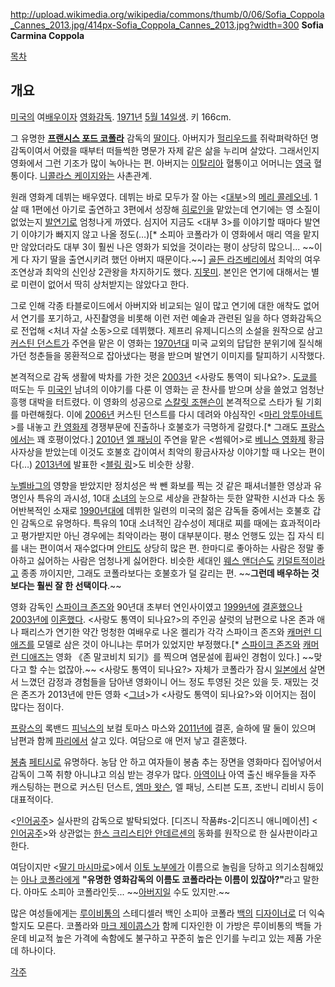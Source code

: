http://upload.wikimedia.org/wikipedia/commons/thumb/0/06/Sofia_Coppola_Cannes_2013.jpg/414px-Sofia_Coppola_Cannes_2013.jpg?width=300
'''Sofia Carmina Coppola'''

[[목차]]
== 개요 ==
[[미국]]의 여[[배우]]이자 [[영화감독]]. [[1971년]] [[5월 14일]]생. 키 166cm.

그 유명한 '''[[프랜시스 포드 코폴라]]''' 감독의 [[딸]]이다. 아버지가 [[헐리우드]]를 쥐락펴락하던 명감독이여서 어렸을 때부터 떠들썩한 명문가 자제 같은 삶을 누리며 살았다. 그래서인지 영화에서 그런 기조가 많이 녹아나는 편. 아버지는 [[이탈리아]] 혈통이고 어머니는 [[영국]] 혈통이다. [[니콜라스 케이지]]와는 사촌관계.

원래 영화계 데뷔는 배우였다. 데뷔는 바로 모두가 잘 아는 <[[대부]]>의 [[메리 콜레오네]]. 1살 때 1편에선 아기로 출연하고 3편에서 성장해 [[히로인]]을 맡았는데 연기에는 영 소질이 없었는지 [[발연기]]로 엄청나게 까였다. 심지어 지금도 <대부 3>를 이야기할 때마다 발연기 이야기가 빠지지 않고 나올 정도(…)[* 소피아 코폴라가 이 영화에서 매리 역을 맡지만 않았더라도 대부 3이 훨씬 나은 영화가 되었을 것이라는 평이 상당히 많으니... ~~이게 다 자기 딸을 출연시키려 했던 아버지 때문이다.~~] [[골든 라즈베리]]에서 최악의 여우조연상과 최악의 신인상 2관왕을 차지하기도 했다. [[지못미]]. 본인은 연기에 대해서는 별로 미련이 없어서 딱히 상처받지는 않았다고 한다.

그로 인해 각종 타블로이드에서 아버지와 비교되는 일이 많고 연기에 대한 애착도 없어서 연기를 포기하고, 사진촬영을 비롯해 이런 저런 예술과 관련된 일을 하다 영화감독으로 전업해 <처녀 자살 소동>으로 데뷔했다. 제프리 유제니디스의 소설을 원작으로 삼고 [[커스틴 던스트]]가 주연을 맡은 이 영화는 [[1970년]]대 미국 교외의 답답한 분위기에 질식해가던 청춘들을 몽환적으로 잡아냈다는 평을 받으며 발연기 이미지를 탈피하기 시작했다.

본격적으로 감독 생활에 박차를 가한 것은 [[2003년]] <사랑도 통역이 되나요?>. [[도쿄]]를 떠도는 두 [[미국인]] 남녀의 이야기를 다룬 이 영화는 곧 찬사를 받으며 상을 쓸었고 엄청난 흥행 대박을 터트렸다. 이 영화의 성공으로 [[스칼릿 조핸슨]]이 본격적으로 스타가 될 기회를 마련해줬다. 이에 [[2006년]] 커스틴 던스트를 다시 데려와 야심작인 <[[마리 앙투아네트(영화)|마리 앙투아네트]]>를 내놓고 [[칸 영화제]] 경쟁부문에 진출하나 호불호가 극명하게 갈렸다.[* 그래도 [[프랑스]]에서는 꽤 호평이었다.] [[2010년]] [[엘 패닝]]이 주연을 맡은 <썸웨어>로 [[베니스 영화제]] 황금사자상을 받았는데 이것도 호불호 갑이여서 최악의 황금사자상 이야기할 때 나오는 편이다(…) [[2013년]]에 발표한 <[[블링 링]]>도 비슷한 상황.

[[누벨바그]]의 영향을 받았지만 정치성은 싹 뺀 화보를 찍는 것 같은 패셔너블한 영상과 유명인사 특유의 과시성, 10대 [[소녀]]의 눈으로 세상을 관찰하는 듯한 얄팍한 시선과 다소 동어반복적인 소재로 [[1990년]]대에 데뷔한 일련의 미국의 젊은 감독들 중에서는 호불호 갑인 감독으로 유명하다. 특유의 10대 소녀적인 감수성이 제대로 찌를 때에는 효과적이라고 평가받지만 아닌 경우에는 최악이라는 평이 대부분이다. 평소 언행도 있는 집 자식 티를 내는 편이여서 재수없다며 [[안티]]도 상당히 많은 편. 한마디로 좋아하는 사람은 정말 좋아하고 싫어하는 사람은 엄청나게 싫어한다. 비슷한 세대인 [[웨스 앤더슨]]도 [[키덜트]]적이라고 종종 까이지만, 그래도 코폴라보다는 호불호가 덜 갈리는 편. ~~'''그런데 배우하는 것보다는 훨씬 잘 한 선택이다'''.~~

영화 감독인 [[스파이크 존즈]]와 90년대 초부터 연인사이였고 [[1999년]]에 [[결혼]]했으나 [[2003년]]에 [[이혼]]했다. <사랑도 통역이 되나요?>의 주인공 샬럿의 남편으로 나온 존과 애나 패리스가 연기한 약간 멍청한 여배우로 나온 켈리가 각각 스파이크 존즈와 [[캐머런 디애즈]]를 모델로 삼은 것이 아니냐는 루머가 있었지만 부정했다.[* [[스파이크 존즈]]와 [[캐머런 디애즈]]는 영화 《존 말코비치 되기》를 찍으며 염문설에 휩싸인 경험이 있다.] ~~맞다고 할 수는 없잖아.~~ <사랑도 통역이 되나요?> 자체가 코폴라가 잠시 [[일본]]에서 살면서 느꼈던 감정과 경험들을 담아낸 영화이니 어느 정도 투영된 것은 있을 듯. 재밌는 것은 존즈가 2013년에 만든 영화 <[[그녀(영화)|그녀]]>가 <사랑도 통역이 되나요?>와 이어지는 점이 많다는 점이다.

[[프랑스]]의 록밴드 [[피닉스]]의 보컬 토마스 마스와 [[2011년]]에 결혼, 슬하에 딸 둘이 있으며 남편과 함께 [[파리(도시)|파리]]에서 살고 있다. 여담으로 애 먼저 낳고 결혼했다.

[[봉춤]] [[페티시]]로 유명하다. 농담 안 하고 여자들이 봉춤 추는 장면을 영화마다 집어넣어서 감독이 그쪽 취향 아니냐고 의심 받는 경우가 많다. [[아역]]이나 아역 출신 배우들을 자주 캐스팅하는 편으로 커스틴 던스트, [[엠마 왓슨]], 엘 패닝, 스티븐 도프, 조반니 리비시 등이 대표적이다.

<[[인어공주]]> 실사판의 감독으로 발탁되었다. [디즈니 작품#s-2|디즈니 애니메이션] <[[인어공주(애니메이션)|인어공주]]>와 상관없는 [[한스 크리스티안 안데르센]]의 동화를 원작으로 한 실사판이라고 한다.

여담이지만 <[[딸기 마시마로]]>에서 [[이토 노부에]]가 이름으로 놀림을 당하고 의기소침해있는 [[아나 코폴라]]에게 '''"유명한 영화감독의 이름도 코폴라라는 이름이 있잖아?"'''라고 말한다. 아마도 소피아 코폴라인듯... ~~[[프랜시스 포드 코폴라|아버지]]일 수도 있지만.~~

많은 여성들에게는 [[루이비통]]의 스테디셀러 백인 소피아 코폴라 [[핸드백|백]]의 [[디자이너]]로 더 익숙할지도 모른다. 코폴라와 [[마크 제이콥스]]가 함께 디자인한 이 가방은 루이비통의 백들 가운데 비교적 높은 가격에 속함에도 불구하고 꾸준히 높은 인기를 누리고 있는 제품 가운데 하나이다.

[[각주]]
